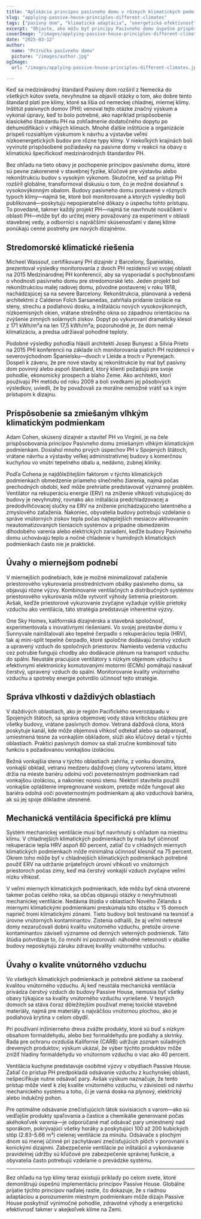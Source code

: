 ```yaml
---
title: "Aplikácia princípov pasívneho domu v rôznych klimatických podmienkach"
slug: "applying-passive-house-principles-different-climates"
tags: ["pasívny dom", "klimatická adaptácia", "energetická efektívnosť", "udržateľnosť", "globálna aplikácia"]
excerpt: "Objavte, ako môžu byť princípy Pasívneho domu úspešne prispôsobené rôznym klimatickým podmienkam po celom svete, s reálnymi príkladmi a praktickými riešeniami na udržanie pohodlia a efektívnosti v akomkoľvek prostredí."
coverImage: "/images/applying-passive-house-principles-different-climates.jpg"
date: "2025-03-12"
author:
  name: "Príručka pasívneho domu"
  picture: "/images/author.jpg"
ogImage:
  url: "/images/applying-passive-house-principles-different-climates.jpg"

---
```

Keď sa medzinárodný štandard Pasívny dom rozšíril z Nemecka do všetkých kútov sveta, nevyhnutne sa objavili otázky o tom, ako dobre tento štandard platí pre klímy, ktoré sa líšia od nemeckej chladnej, miernej klímy. Inštitút pasívnych domov (PHI) venoval tejto otázke značný výskum a vykonal úpravy, keď to bolo potrebné, ako napríklad prispôsobenie klasického štandardu PH na zohľadnenie dodatočného dopytu po dehumidifikácii v vlhkých klímach. Mnohé ďalšie inštitúcie a organizácie prispeli rozsiahlym výskumom k návrhu a výstavbe veľmi nízkoenergetických budov pre rôzne typy klímy. V niekoľkých krajinách boli vyvinuté prispôsobené požiadavky na pasívne domy v reakcii na obavy o klimatickú špecifickosť medzinárodných štandardov PH.

Bez ohľadu na tieto obavy je pochopenie princípov pasívneho domu, ktoré sú pevne zakorenené v stavebnej fyzike, kľúčové pre výstavbu alebo rekonštrukciu budov s vysokým výkonom. Skutočne, keď sa prístup PH rozšíril globálne, transformoval diskusiu o tom, čo je možné dosiahnuť s vysokovýkonným obalom. Budovy pasívneho domu postavené v rôznych typoch klímy—najmä tie, ktoré boli monitorované a ktorých výsledky boli publikované—poskytujú nepopierateľné dôkazy o úspechu tohto prístupu. To povedané, takmer každý projekt PH—najmä tie navrhnuté nováčikmi v oblasti PH—môže byť do určitej miery považovaný za experiment v oblasti stavebnej vedy, a odborníci s najväčšími skúsenosťami v danej klíme ponúkajú cenné postrehy pre nových dizajnérov.
## Stredomorské klimatické riešenia

Micheel Wassouf, certifikovaný PH dizajnér z Barcelony, Španielsko, prezentoval výsledky monitorovania z dvoch PH rezidencií vo svojej oblasti na 2015 Medzinárodnej PH konferencii, aby sa vysporiadal s pochybnosťami o vhodnosti pasívneho domu pre stredomorské leto. Jeden projekt bol rekonštrukciou malej radovej domu, pôvodne postavenej v roku 1918, nachádzajúcej sa na severe Barcelony. Rekonštrukcia, plánovaná a vedená architektmi z Calderon Folch Sarsanedas, zahŕňala pridanie izolácie na steny, strechu a podlahovú dosku, a inštaláciu nových vysokovýkonných, nízkoemisných okien, vrátane strešného okna so západnou orientáciou na zvýšenie zimných solárnych ziskov. Dopyt po vykurovaní dramaticky klesol z 171 kWh/m²a na len 17,5 kWh/m²a; pozoruhodné je, že dom nemal klimatizáciu, a predsa udržiaval pohodlné teploty.

Podobné výsledky pohodlia hlásili architekti Josep Bunyesc a Silvia Prieto na 2015 PHI konferencii na základe ich monitorovania piatich PH rezidencií v severovýchodnom Španielsku—dvoch v Lleide a troch v Pyrenejach. Dospeli k záveru, že pre nové stavby aj rekonštrukcie by mal byť pasívny dom povinný alebo aspoň štandard, ktorý klienti požadujú pre svoje pohodlie, ekonomický prospech a blaho Zeme. Ako architekti, ktorí používajú PH metódu od roku 2009 a boli svedkami jej pôsobivých výsledkov, uviedli, že by považovali za morálne nemožné vrátiť sa k iným prístupom k dizajnu.
## Prispôsobenie sa zmiešaným vlhkým klimatickým podmienkam

Adam Cohen, skúsený dizajnér a staviteľ PH vo Virgínii, je na čele prispôsobovania princípov Pasívneho domu zmiešaným vlhkým klimatickým podmienkam. Dosiahol mnoho prvých úspechov PH v Spojených štátoch, vrátane návrhu a výstavby veľkej administratívnej budovy s komerčnou kuchyňou vo vnútri tepelného obalu a, nedávno, zubnej kliniky.

Podľa Cohena je najdôležitejším faktorom v týchto klimatických podmienkach obmedzenie priameho slnečného žiarenia, najmä počas prechodných období, keď môže prehriatie predstavovať významný problém. Ventilátor na rekuperáciu energie (ERV) na zníženie vlhkosti vstupujúcej do budovy je nevyhnutný, rovnako ako inštalácia predchladzovacej a predodvlhčovacej slučky na ERV na zníženie prichádzajúceho latentného a zmyslového zaťaženia. Nakoniec, obyvatelia budovy potrebujú vzdelanie o správe vnútorných ziskov tepla počas najteplejších mesiacov aktivovaním neautomatizovaných tieniacich systémov a prípadne obmedzením dlhodobého varenia alebo elektrických zariadení, keďže budovy Pasívneho domu uchovávajú teplo a nočné chladenie v humidných klimatických podmienkach často nie je praktické.
## Úvahy o miernejšom podnebí

V miernejších podnebiach, kde je možné minimalizovať zaťaženie priestorového vykurovania prostredníctvom obálky pasívneho domu, sa objavujú rôzne výzvy. Kombinovanie ventilačných a distribučných systémov priestorového vykurovania môže vytvoriť výhody šetrenia priestorom. Avšak, keďže priestorové vykurovanie zvyčajne vyžaduje vyššie prietoky vzduchu ako ventilácia, táto stratégia predstavuje inherentné výzvy.

One Sky Homes, kalifornská dizajnérska a stavebná spoločnosť, experimentovala s inovatívnymi riešeniami. Vo svojej prestavbe domu v Sunnyvale nainštalovali ako tepelné čerpadlo s rekuperáciou tepla (HRV), tak aj mini-split tepelné čerpadlo, ktoré spoločne dodávajú čerstvý vzduch a upravený vzduch do spoločných priestorov. Namiesto vedenia vzduchu cez potrubie fungujú chodby ako dodávacie plénum na transport vzduchu do spální. Neustále pracujúce ventilátory s nízkym objemom vzduchu s efektívnymi elektronicky komutovanými motormi (ECMs) pomáhajú nasávať čerstvý, upravený vzduch do spální. Monitorovanie kvality vnútorného vzduchu a spotreby energie potvrdilo účinnosť tejto stratégie.
## Správa vlhkosti v daždivých oblastiach

V daždivých oblastiach, ako je región Pacifického severozápadu v Spojených štátoch, sa správa objemovej vody stáva kritickou otázkou pre všetky budovy, vrátane pasívnych domov. Vetraná dažďová clona, ktorá poskytuje kanál, kde môže objemová vlhkosť odtekať alebo sa odparovať, umiestnená tesne za vonkajším obkladom, slúži ako kľúčový detail v týchto oblastiach. Praktici pasívnych domov sa stali zručne kombinovať túto funkciu s požadovanou vonkajšou izoláciou.

Bežná vonkajšia stena v týchto oblastiach zahŕňa, z vonku dovnútra, vonkajší obklad, vetranú medzeru dažďovej clony vytvorenú latami, ktoré držia na mieste bariéru odolnú voči poveternostným podmienkam nad vonkajšou izoláciou, a nakoniec nosnú stenu. Niektorí stavitelia použili vonkajšie opláštenie impregnované voskom, pretože môže fungovať ako bariéra odolná voči poveternostným podmienkam aj ako vzduchová bariéra, ak sú jej spoje dôkladne utesnené.

## Mechanická ventilácia špecifická pre klímu

Systém mechanickej ventilácie musí byť navrhnutý s ohľadom na miestnu klímu. V chladnejších klimatických podmienkach by mala byť účinnosť rekuperácie tepla HRV aspoň 80 percent, zatiaľ čo v chladných miernych klimatických podmienkach môže minimálna účinnosť klesnúť na 75 percent. Okrem toho môže byť v chladnejších klimatických podmienkach potrebné použiť ERV na udržanie prijateľných úrovní vlhkosti vo vnútorných priestoroch počas zimy, keď má čerstvý vonkajší vzduch zvyčajne veľmi nízku vlhkosť.

V veľmi miernych klimatických podmienkach, kde môžu byť okná otvorené takmer počas celého roka, sa občas objavujú otázky o nevyhnutnosti mechanickej ventilácie. Nedávna štúdia v oblastiach Nového Zélandu s miernymi klimatickými podmienkami preskúmala túto otázku v 15 domoch naprieč tromi klimatickými zónami. Tieto budovy boli testované na tesnosť a úrovne vnútorných kontaminantov. Zistenia odhalili, že aj veľmi netesné domy nezaručovali dobrú kvalitu vnútorného vzduchu, pretože úrovne kontaminantov záviseli významne od denných veterných podmienok. Táto štúdia potvrdzuje to, čo mnohí iní pozorovali: náhodné netesnosti v obálke budovy neposkytujú záruku zdravej kvality vnútorného vzduchu.
## Úvahy o kvalite vnútorného vzduchu

Vo všetkých klimatických podmienkach je potrebné aktívne sa zaoberať kvalitou vnútorného vzduchu. Aj keď neustála mechanická ventilácia privádza čerstvý vzduch do budovy Passive House, nemusia byť všetky obavy týkajúce sa kvality vnútorného vzduchu vyriešené. V tesných domoch sa stáva čoraz dôležitejším používať menej toxické stavebné materiály, najmä pre materiály s najväčšou vnútornou plochou, ako je podlahová krytina v celom obydlí.

Pri používaní inžinierneho dreva zvážte produkty, ktoré sú buď s nízkym obsahom formaldehydu, alebo bez formaldehydu pre podlahy a skrinky. Rada pre ochranu ovzdušia Kalifornie (CARB) udržuje zoznam súladných drevených produktov; výskum ukázal, že výber týchto produktov môže znížiť hladiny formaldehydu vo vnútornom vzduchu o viac ako 40 percent.

Ventilácia kuchyne predstavuje osobitné výzvy v obydliach Passive House. Zatiaľ čo prístup PH predpokladá odsávanie vzduchu z kuchynskej oblasti, nešpecifikuje nutne odsávač pary. Avšak výskum naznačuje, že tento prístup môže viesť k zlej kvalite vnútorného vzduchu, v závislosti od návrhu mechanického systému a toho, či je varná doska na plynový, elektrický alebo indukčný pohon.

Pre optimálne odsávanie znečisťujúcich látok súvisiacich s varom—ako sú vedľajšie produkty spaľovania a častice a chemikálie generované počas akéhokoľvek varenia—je odporúčané mať odsávač pary umiestnený nad sporákom, pokrývajúci všetky horáky a poskytujúci 100 až 200 kubických stôp (2.83–5.66 m³) cielenej ventilácie za minútu. Odsávače s plochým dnom sú menej účinné pri zachytávaní znečisťujúcich plôch v porovnaní s konickými dizajnmi. Zabezpečenie ventilácie po inštalácii a vykonávanie pravidelnej údržby sú kľúčové pre zabezpečenie správnej funkcie, a obyvatelia často potrebujú vzdelanie o prevádzke systému.

---

Bez ohľadu na typ klímy teraz existujú príklady po celom svete, ktoré demonštrujú úspešnú implementáciu princípov Passive House. Globálne prijatie týchto princípov naďalej rastie, čo dokazuje, že s riadnou adaptáciou a porozumením miestnym podmienkam môže dizajn Passive House poskytnúť výnimočné pohodlie, zdravotné výhody a energetickú efektívnosť takmer v akejkoľvek klíme na Zemi.
